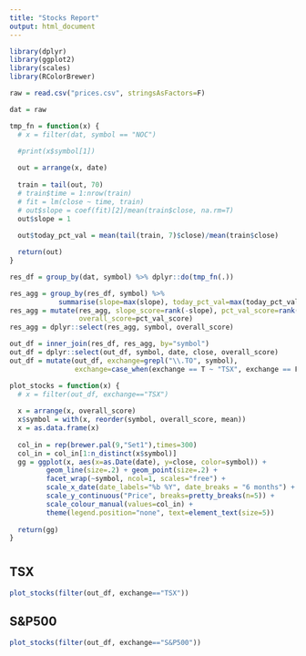 ```yaml
---
title: "Stocks Report"
output: html_document
---
```


```r
library(dplyr)
library(ggplot2)
library(scales)
library(RColorBrewer)
```

<style type="text/css">
.main-container {
  max-width: 1800px;
  margin-left: auto;
  margin-right: auto;
}
</style>

```r
raw = read.csv("prices.csv", stringsAsFactors=F)

dat = raw

tmp_fn = function(x) {
  # x = filter(dat, symbol == "NOC")

  #print(x$symbol[1])
    
  out = arrange(x, date)
  
  train = tail(out, 70)
  # train$time = 1:nrow(train)
  # fit = lm(close ~ time, train)
  # out$slope = coef(fit)[2]/mean(train$close, na.rm=T)
  out$slope = 1
  
  out$today_pct_val = mean(tail(train, 7)$close)/mean(train$close)

  return(out)
}

res_df = group_by(dat, symbol) %>% dplyr::do(tmp_fn(.))

res_agg = group_by(res_df, symbol) %>% 
            summarise(slope=max(slope), today_pct_val=max(today_pct_val))
res_agg = mutate(res_agg, slope_score=rank(-slope), pct_val_score=rank(today_pct_val), 
                 overall_score=pct_val_score)
res_agg = dplyr::select(res_agg, symbol, overall_score)

out_df = inner_join(res_df, res_agg, by="symbol")
out_df = dplyr::select(out_df, symbol, date, close, overall_score)
out_df = mutate(out_df, exchange=grepl("\\.TO", symbol),
                exchange=case_when(exchange == T ~ "TSX", exchange == F ~ "S&P500"))
```

```r
plot_stocks = function(x) {
  # x = filter(out_df, exchange=="TSX")
  
  x = arrange(x, overall_score)
  x$symbol = with(x, reorder(symbol, overall_score, mean))
  x = as.data.frame(x)
  
  col_in = rep(brewer.pal(9,"Set1"),times=300)
  col_in = col_in[1:n_distinct(x$symbol)]
  gg = ggplot(x, aes(x=as.Date(date), y=close, color=symbol)) + 
         geom_line(size=.2) + geom_point(size=.2) +
         facet_wrap(~symbol, ncol=1, scales="free") + 
         scale_x_date(date_labels="%b %Y", date_breaks = "6 months") + 
         scale_y_continuous("Price", breaks=pretty_breaks(n=5)) + 
         scale_colour_manual(values=col_in) + 
         theme(legend.position="none", text=element_text(size=5))
  
  return(gg)
}
```

# {.tabset .tabset-fade}

## **TSX**

```r
plot_stocks(filter(out_df, exchange=="TSX"))
```

## **S&P500**

```r
plot_stocks(filter(out_df, exchange=="S&P500"))
```



